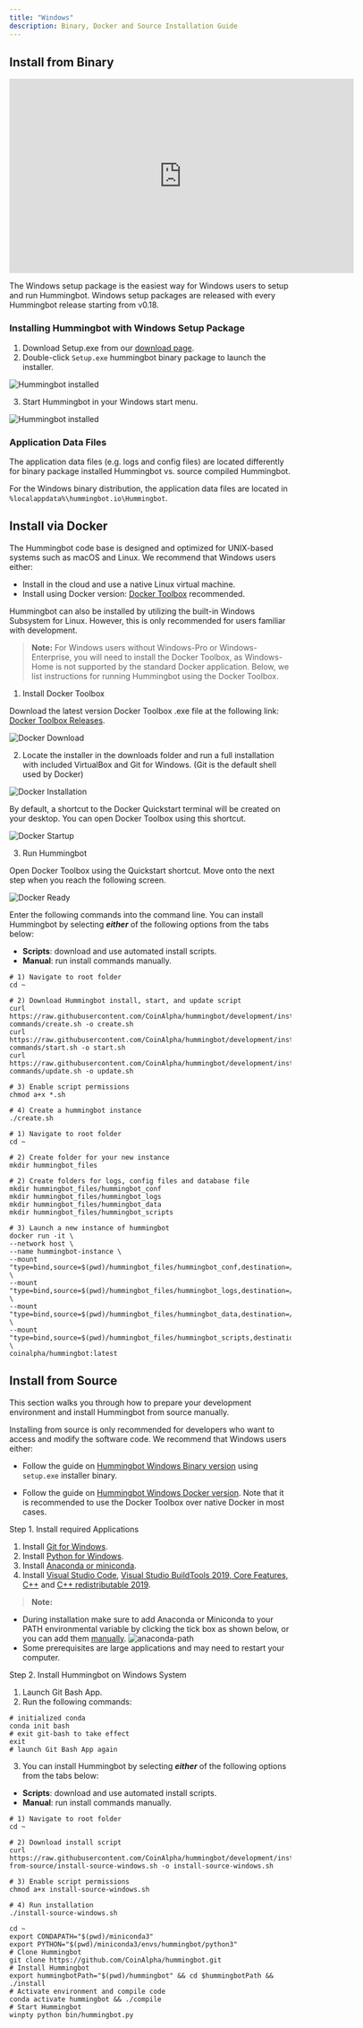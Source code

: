 ```yaml
---
title: "Windows"
description: Binary, Docker and Source Installation Guide
---
```



## Install from Binary

<iframe
  width="616"
  height="347"
  src="https://www.youtube.com/embed/9TsZ_xjExXs"
  frameborder="0"
  allow="accelerometer; autoplay; encrypted-media; gyroscope; picture-in-picture"
  allowfullscreen
></iframe>

The Windows setup package is the easiest way for Windows users to setup and run Hummingbot. Windows setup packages are released with every Hummingbot release starting from v0.18.

### Installing Hummingbot with Windows Setup Package

1. Download Setup.exe from our [download page](https://hummingbot.io/download).
2. Double-click `Setup.exe` hummingbot binary package to launch the installer.

![Hummingbot installed](windows-setup-1.png)

3. Start Hummingbot in your Windows start menu.

![Hummingbot installed](windows-setup-2.png)

### Application Data Files

The application data files (e.g. logs and config files) are located differently for binary package installed Hummingbot vs. source compiled Hummingbot.

For the Windows binary distribution, the application data files are located in `%localappdata%\hummingbot.io\Hummingbot`.

## Install via Docker

The Hummingbot code base is designed and optimized for UNIX-based systems such as macOS and Linux. We recommend that Windows users either:

- Install in the cloud and use a native Linux virtual machine.
- Install using Docker version: [Docker Toolbox](https://docs.docker.com/toolbox/toolbox_install_windows/) recommended.

Hummingbot can also be installed by utilizing the built-in Windows Subsystem for Linux. However, this is only recommended for users familiar with development.

> **Note:** For Windows users without Windows-Pro or Windows-Enterprise, you will need to install the Docker Toolbox, as Windows-Home is not supported by the standard Docker application. Below, we list instructions for running Hummingbot using the Docker Toolbox.

1. Install Docker Toolbox

Download the latest version Docker Toolbox .exe file at the following link: [Docker Toolbox Releases](https://github.com/docker/toolbox/releases/).

![Docker Download](docker_toolbox_download.PNG)

2. Locate the installer in the downloads folder and run a full installation with included VirtualBox and Git for Windows. (Git is the default shell used by Docker)

![Docker Installation](docker_toolbox_install.PNG)

By default, a shortcut to the Docker Quickstart terminal will be created on your desktop. You can open Docker Toolbox using this shortcut.

![Docker Startup](docker_toolbox_startup.PNG)

3. Run Hummingbot

Open Docker Toolbox using the Quickstart shortcut. Move onto the next step when you reach the following screen.

![Docker Ready](docker_toolbox_cmdline.PNG)

Enter the following commands into the command line. You can install Hummingbot by selecting **_either_** of the following options from the tabs below:

- **Scripts**: download and use automated install scripts.
- **Manual**: run install commands manually.

<MultiCodeBlock>


```Scripts
# 1) Navigate to root folder
cd ~

# 2) Download Hummingbot install, start, and update script
curl https://raw.githubusercontent.com/CoinAlpha/hummingbot/development/installation/docker-commands/create.sh -o create.sh
curl https://raw.githubusercontent.com/CoinAlpha/hummingbot/development/installation/docker-commands/start.sh -o start.sh
curl https://raw.githubusercontent.com/CoinAlpha/hummingbot/development/installation/docker-commands/update.sh -o update.sh

# 3) Enable script permissions
chmod a+x *.sh

# 4) Create a hummingbot instance
./create.sh
```

```Manual
# 1) Navigate to root folder
cd ~

# 2) Create folder for your new instance
mkdir hummingbot_files

# 2) Create folders for logs, config files and database file
mkdir hummingbot_files/hummingbot_conf
mkdir hummingbot_files/hummingbot_logs
mkdir hummingbot_files/hummingbot_data
mkdir hummingbot_files/hummingbot_scripts

# 3) Launch a new instance of hummingbot
docker run -it \
--network host \
--name hummingbot-instance \
--mount "type=bind,source=$(pwd)/hummingbot_files/hummingbot_conf,destination=/conf/" \
--mount "type=bind,source=$(pwd)/hummingbot_files/hummingbot_logs,destination=/logs/" \
--mount "type=bind,source=$(pwd)/hummingbot_files/hummingbot_data,destination=/data/" \
--mount "type=bind,source=$(pwd)/hummingbot_files/hummingbot_scripts,destination=/scripts/" \
coinalpha/hummingbot:latest
```

</MultiCodeBlock>


## Install from Source

This section walks you through how to prepare your development environment and install Hummingbot from source manually.

Installing from source is only recommended for developers who want to access and modify the software code. We recommend that Windows users either:

- Follow the guide on [Hummingbot Windows Binary version](/installation/download/windows/) using `setup.exe` installer binary.

- Follow the guide on [Hummingbot Windows Docker version](/installation/docker/windows). Note that it is recommended to use the Docker Toolbox over native Docker in most cases.

Step 1. Install required Applications

1. Install [Git for Windows](https://git-scm.com/download/win).
2. Install [Python for Windows](https://www.python.org/downloads/windows/).
3. Install [Anaconda or miniconda](https://docs.conda.io/projects/conda/en/latest/user-guide/install/windows.html).
4. Install [Visual Studio Code](https://code.visualstudio.com/download), [Visual Studio BuildTools 2019, Core Features, C++](https://visualstudio.microsoft.com/thank-you-downloading-visual-studio/?sku=BuildTools&rel=16) and [C++ redistributable 2019](https://aka.ms/vs/16/release/VC_redist.x64.exe).

> **Note:**

- During installation make sure to add Anaconda or Miniconda to your PATH environmental variable by clicking the tick box as shown below, or you can add them [manually](https://www.geeksforgeeks.org/how-to-setup-anaconda-path-to-environment-variable/).
  ![anaconda-path](anaconda-path.png)
- Some prerequisites are large applications and may need to restart your computer.

Step 2. Install Hummingbot on Windows System

1. Launch Git Bash App.
2. Run the following commands:

```
# initialized conda
conda init bash
# exit git-bash to take effect
exit
# launch Git Bash App again
```

3. You can install Hummingbot by selecting **_either_** of the following options from the tabs below:

- **Scripts**: download and use automated install scripts.
- **Manual**: run install commands manually.

<MultiCodeBlock>


```scripts
# 1) Navigate to root folder
cd ~

# 2) Download install script
curl https://raw.githubusercontent.com/CoinAlpha/hummingbot/development/installation/install-from-source/install-source-windows.sh -o install-source-windows.sh

# 3) Enable script permissions
chmod a+x install-source-windows.sh

# 4) Run installation
./install-source-windows.sh
```

```Manual
cd ~
export CONDAPATH="$(pwd)/miniconda3"
export PYTHON="$(pwd)/miniconda3/envs/hummingbot/python3"
# Clone Hummingbot
git clone https://github.com/CoinAlpha/hummingbot.git
# Install Hummingbot
export hummingbotPath="$(pwd)/hummingbot" && cd $hummingbotPath && ./install
# Activate environment and compile code
conda activate hummingbot && ./compile
# Start Hummingbot
winpty python bin/hummingbot.py
```

</MultiCodeBlock>

